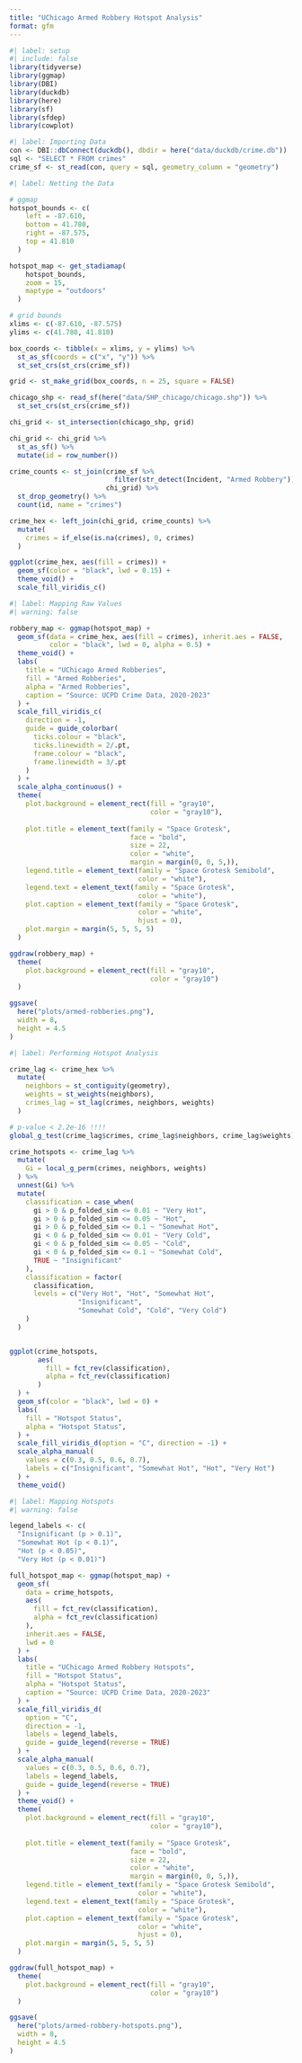 ```yaml
---
title: "UChicago Armed Robbery Hotspot Analysis"
format: gfm
---
```


```r
#| label: setup
#| include: false
library(tidyverse)
library(ggmap)
library(DBI)
library(duckdb)
library(here)
library(sf)
library(sfdep)
library(cowplot)
```

```r
#| label: Importing Data
con <- DBI::dbConnect(duckdb(), dbdir = here("data/duckdb/crime.db"))
sql <- "SELECT * FROM crimes"
crime_sf <- st_read(con, query = sql, geometry_column = "geometry")
```

```r
#| label: Netting the Data

# ggmap
hotspot_bounds <- c(
    left = -87.610,
    bottom = 41.780,
    right = -87.575,
    top = 41.810
  )

hotspot_map <- get_stadiamap(
    hotspot_bounds, 
    zoom = 15, 
    maptype = "outdoors"
  )

# grid bounds
xlims <- c(-87.610, -87.575)
ylims <- c(41.780, 41.810)

box_coords <- tibble(x = xlims, y = ylims) %>% 
  st_as_sf(coords = c("x", "y")) %>% 
  st_set_crs(st_crs(crime_sf))

grid <- st_make_grid(box_coords, n = 25, square = FALSE)

chicago_shp <- read_sf(here("data/SHP_chicago/chicago.shp")) %>% 
  st_set_crs(st_crs(crime_sf))

chi_grid <- st_intersection(chicago_shp, grid)

chi_grid <- chi_grid %>% 
  st_as_sf() %>% 
  mutate(id = row_number())

crime_counts <- st_join(crime_sf %>% 
                          filter(str_detect(Incident, "Armed Robbery")), 
                        chi_grid) %>% 
  st_drop_geometry() %>% 
  count(id, name = "crimes")

crime_hex <- left_join(chi_grid, crime_counts) %>% 
  mutate(
    crimes = if_else(is.na(crimes), 0, crimes)
  )

ggplot(crime_hex, aes(fill = crimes)) + 
  geom_sf(color = "black", lwd = 0.15) +
  theme_void() +
  scale_fill_viridis_c()
```

```r
#| label: Mapping Raw Values 
#| warning: false

robbery_map <- ggmap(hotspot_map) +
  geom_sf(data = crime_hex, aes(fill = crimes), inherit.aes = FALSE,
          color = "black", lwd = 0, alpha = 0.5) +
  theme_void() +
  labs(
    title = "UChicago Armed Robberies",
    fill = "Armed Robberies",
    alpha = "Armed Robberies",
    caption = "Source: UCPD Crime Data, 2020-2023"
  ) +
  scale_fill_viridis_c(
    direction = -1,
    guide = guide_colorbar(
      ticks.colour = "black", 
      ticks.linewidth = 2/.pt,
      frame.colour = "black",
      frame.linewidth = 3/.pt
    )
  ) +
  scale_alpha_continuous() +
  theme(
    plot.background = element_rect(fill = "gray10",
                                   color = "gray10"),
    
    plot.title = element_text(family = "Space Grotesk",
                              face = "bold",
                              size = 22,
                              color = "white",
                              margin = margin(0, 0, 5,)),
    legend.title = element_text(family = "Space Grotesk Semibold",
                                color = "white"),
    legend.text = element_text(family = "Space Grotesk",
                                color = "white"),
    plot.caption = element_text(family = "Space Grotesk",
                                color = "white",
                                hjust = 0),
    plot.margin = margin(5, 5, 5, 5)
  )

ggdraw(robbery_map) +
  theme(
    plot.background = element_rect(fill = "gray10",
                                   color = "gray10")
  )

ggsave(
  here("plots/armed-robberies.png"), 
  width = 8,
  height = 4.5
)
```

```r
#| label: Performing Hotspot Analysis

crime_lag <- crime_hex %>% 
  mutate(
    neighbors = st_contiguity(geometry),
    weights = st_weights(neighbors),
    crimes_lag = st_lag(crimes, neighbors, weights)
  )

# p-value < 2.2e-16 !!!!
global_g_test(crime_lag$crimes, crime_lag$neighbors, crime_lag$weights)

crime_hotspots <- crime_lag %>% 
  mutate(
    Gi = local_g_perm(crimes, neighbors, weights)
  ) %>% 
  unnest(Gi) %>% 
  mutate(
    classification = case_when(
      gi > 0 & p_folded_sim <= 0.01 ~ "Very Hot",
      gi > 0 & p_folded_sim <= 0.05 ~ "Hot",
      gi > 0 & p_folded_sim <= 0.1 ~ "Somewhat Hot",
      gi < 0 & p_folded_sim <= 0.01 ~ "Very Cold",
      gi < 0 & p_folded_sim <= 0.05 ~ "Cold",
      gi < 0 & p_folded_sim <= 0.1 ~ "Somewhat Cold",
      TRUE ~ "Insignificant"
    ),
    classification = factor(
      classification,
      levels = c("Very Hot", "Hot", "Somewhat Hot",
                 "Insignificant",
                 "Somewhat Cold", "Cold", "Very Cold")
    )
  ) 


ggplot(crime_hotspots, 
       aes(
         fill = fct_rev(classification),
         alpha = fct_rev(classification)
       )
  ) +
  geom_sf(color = "black", lwd = 0) +
  labs(
    fill = "Hotspot Status",
    alpha = "Hotspot Status",
  ) +
  scale_fill_viridis_d(option = "C", direction = -1) +
  scale_alpha_manual(
    values = c(0.3, 0.5, 0.6, 0.7),
    labels = c("Insignificant", "Somewhat Hot", "Hot", "Very Hot")
  ) +
  theme_void() 

```

```r
#| label: Mapping Hotspots
#| warning: false

legend_labels <- c(
  "Insignificant (p > 0.1)", 
  "Somewhat Hot (p < 0.1)", 
  "Hot (p < 0.05)", 
  "Very Hot (p < 0.01)")

full_hotspot_map <- ggmap(hotspot_map) +
  geom_sf(
    data = crime_hotspots,
    aes(
      fill = fct_rev(classification),
      alpha = fct_rev(classification)
    ),
    inherit.aes = FALSE,
    lwd = 0
  ) +
  labs(
    title = "UChicago Armed Robbery Hotspots",
    fill = "Hotspot Status",
    alpha = "Hotspot Status",
    caption = "Source: UCPD Crime Data, 2020-2023"
  ) +
  scale_fill_viridis_d(
    option = "C", 
    direction = -1,
    labels = legend_labels,
    guide = guide_legend(reverse = TRUE)
  ) +
  scale_alpha_manual(
    values = c(0.3, 0.5, 0.6, 0.7),
    labels = legend_labels,
    guide = guide_legend(reverse = TRUE)
  ) +
  theme_void() +
  theme(
    plot.background = element_rect(fill = "gray10",
                                   color = "gray10"),
    
    plot.title = element_text(family = "Space Grotesk",
                              face = "bold",
                              size = 22,
                              color = "white",
                              margin = margin(0, 0, 5,)),
    legend.title = element_text(family = "Space Grotesk Semibold",
                                color = "white"),
    legend.text = element_text(family = "Space Grotesk",
                                color = "white"),
    plot.caption = element_text(family = "Space Grotesk",
                                color = "white",
                                hjust = 0),
    plot.margin = margin(5, 5, 5, 5)
  )

ggdraw(full_hotspot_map) +
  theme(
    plot.background = element_rect(fill = "gray10",
                                   color = "gray10")
  )

ggsave(
  here("plots/armed-robbery-hotspots.png"), 
  width = 8,
  height = 4.5
)
```

